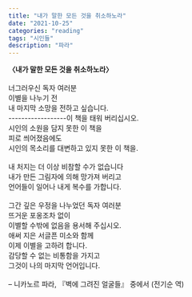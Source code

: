 ```yaml
---
title: "내가 말한 모든 것을 취소하노라"
date: "2021-10-25"
categories: "reading"
tags: "시인들"
description: "파라"
---
```


**〈내가 말한 모든 것을 취소하노라〉**  
<br/>
너그러우신 독자 여러분  
이별을 나누기 전  
내 마지막 소망을 전하고 싶습니다.  
<span className="opacity-0">------------------</span>이 책을 태워 버리십시오.  
시인의 소원을 담지 못한 이 책을  
피로 씌어졌음에도  
시인의 목소리를 대변하고 있지 못한 이 책을.  
<br/>
내 처지는 더 이상 비참할 수가 없습니다  
내가 만든 그림자에 의해 망가져 버리고  
언어들이 일어나 내게 복수를 가합니다.  
<br/>
그간 깊은 우정을 나누었던 독자 여러분  
뜨거운 포옹조차 없이  
이별할 수밖에 없음을 용서해 주십시오.  
애써 지은 서글픈 미소와 함께  
이제 이별을 고하려 합니다.  
감당할 수 없는 비통함을 가지고   
그것이 나의 마지막 언어입니다.  
<br/>
– 니카노르 파라, 『벽에 그려진 얼굴들』 중에서 (전기순 역)


